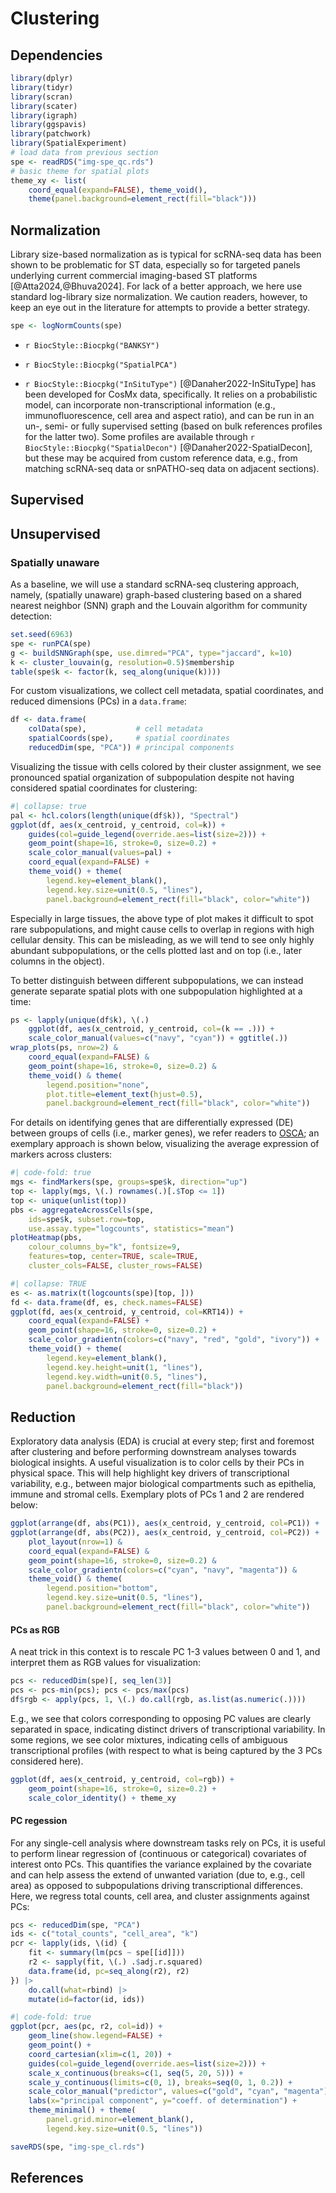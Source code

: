 # Clustering

## Dependencies

```r
library(dplyr)
library(tidyr)
library(scran)
library(scater)
library(igraph)
library(ggspavis)
library(patchwork)
library(SpatialExperiment)
# load data from previous section
spe <- readRDS("img-spe_qc.rds")
# basic theme for spatial plots
theme_xy <- list(
    coord_equal(expand=FALSE), theme_void(),
    theme(panel.background=element_rect(fill="black")))
```

## Normalization

Library size-based normalization as is typical for scRNA-seq data has been shown to be problematic for ST data, especially so for targeted panels underlying current commercial imaging-based ST platforms [@Atta2024,@Bhuva2024].
For lack of a better approach, we here use standard log-library size normalization.
We caution readers, however, to keep an eye out in the literature for attempts to provide a better strategy.

```r
spe <- logNormCounts(spe)
```

- `r BiocStyle::Biocpkg("BANKSY")`
- `r BiocStyle::Biocpkg("SpatialPCA")`

- `r BiocStyle::Biocpkg("InSituType")` [@Danaher2022-InSituType] has been developed for CosMx data, specifically. It relies on a probabilistic model, can incorporate non-transcriptional information (e.g., immunofluorescence, cell area and aspect ratio), and can be run in an un-, semi- or fully supervised setting (based on bulk references profiles for the latter two). Some profiles are available through `r BiocStyle::Biocpkg("SpatialDecon")` [@Danaher2022-SpatialDecon], but these may be acquired from custom reference data, e.g., from matching scRNA-seq data or snPATHO-seq data on adjacent sections).

## Supervised

## Unsupervised

### Spatially unaware

As a baseline, we will use a standard scRNA-seq clustering approach, namely, (spatially unaware) graph-based clustering based on a shared nearest neighbor (SNN) graph and the Louvain algorithm for community detection:

```r
set.seed(6963)
spe <- runPCA(spe)
g <- buildSNNGraph(spe, use.dimred="PCA", type="jaccard", k=10)
k <- cluster_louvain(g, resolution=0.5)$membership
table(spe$k <- factor(k, seq_along(unique(k))))
```

For custom visualizations, we collect cell metadata, spatial coordinates, and reduced dimensions (PCs) in a `data.frame`:

```r
df <- data.frame(
    colData(spe),           # cell metadata
    spatialCoords(spe),     # spatial coordinates
    reducedDim(spe, "PCA")) # principal components
```

Visualizing the tissue with cells colored by their cluster assignment, we see pronounced spatial organization of subpopulation despite not having considered spatial coordinates for clustering:

```r
#| collapse: true
pal <- hcl.colors(length(unique(df$k)), "Spectral")
ggplot(df, aes(x_centroid, y_centroid, col=k)) +
    guides(col=guide_legend(override.aes=list(size=2))) +
    geom_point(shape=16, stroke=0, size=0.2) +
    scale_color_manual(values=pal) +
    coord_equal(expand=FALSE) +
    theme_void() + theme(
        legend.key=element_blank(),
        legend.key.size=unit(0.5, "lines"),
        panel.background=element_rect(fill="black", color="white"))
```

Especially in large tissues, the above type of plot makes it difficult to spot rare subpopulations, and might cause cells to overlap in regions with high cellular density.
This can be misleading, as we will tend to see only highly abundant subpopulations, or the cells plotted last and on top (i.e., later columns in the object).

To better distinguish between different subpopulations, we can instead generate separate spatial plots with one subpopulation highlighted at a time:

```r
ps <- lapply(unique(df$k), \(.) 
    ggplot(df, aes(x_centroid, y_centroid, col=(k == .))) + 
    scale_color_manual(values=c("navy", "cyan")) + ggtitle(.))
wrap_plots(ps, nrow=2) & 
    coord_equal(expand=FALSE) &
    geom_point(shape=16, stroke=0, size=0.2) &
    theme_void() & theme(
        legend.position="none",
        plot.title=element_text(hjust=0.5),
        panel.background=element_rect(fill="black", color="white"))
```

For details on identifying genes that are differentially expressed (DE) between groups of cells (i.e., marker genes), we refer readers to [OSCA](https://bioconductor.org/books/3.19/OSCA.basic/marker-detection.html); an exemplary approach is shown below, visualizing the average expression of markers across clusters:

```r
#| code-fold: true
mgs <- findMarkers(spe, groups=spe$k, direction="up")
top <- lapply(mgs, \(.) rownames(.)[.$Top <= 1])
top <- unique(unlist(top))
pbs <- aggregateAcrossCells(spe, 
    ids=spe$k, subset.row=top, 
    use.assay.type="logcounts", statistics="mean")
plotHeatmap(pbs, 
    colour_columns_by="k", fontsize=9,
    features=top, center=TRUE, scale=TRUE,
    cluster_cols=FALSE, cluster_rows=FALSE)
```

```r
#| collapse: TRUE
es <- as.matrix(t(logcounts(spe)[top, ]))
fd <- data.frame(df, es, check.names=FALSE)
ggplot(fd, aes(x_centroid, y_centroid, col=KRT14)) +
    coord_equal(expand=FALSE) +
    geom_point(shape=16, stroke=0, size=0.2) +
    scale_color_gradientn(colors=c("navy", "red", "gold", "ivory")) +
    theme_void() + theme(
        legend.key=element_blank(),
        legend.key.height=unit(1, "lines"),
        legend.key.width=unit(0.5, "lines"),
        panel.background=element_rect(fill="black"))
```

## Reduction

Exploratory data analysis (EDA) is crucial at every step; first and foremost after clustering and before performing downstream analyses towards biological insights.
A useful visualization is to color cells by their PCs in physical space. 
This will help highlight key drivers of transcriptional variability, e.g., between major biological compartments such as epithelia, immune and stromal cells.
Exemplary plots of PCs 1 and 2 are rendered below:

```r
ggplot(arrange(df, abs(PC1)), aes(x_centroid, y_centroid, col=PC1)) +
ggplot(arrange(df, abs(PC2)), aes(x_centroid, y_centroid, col=PC2)) +
    plot_layout(nrow=1) &
    coord_equal(expand=FALSE) &
    geom_point(shape=16, stroke=0, size=0.2) &
    scale_color_gradientn(colors=c("cyan", "navy", "magenta")) &
    theme_void() & theme(
        legend.position="bottom",
        legend.key.size=unit(0.5, "lines"),
        panel.background=element_rect(fill="black", color="white"))
```

::: {.callout-note title="PCs as RGB" collapse="true"}

#### PCs as RGB

A neat trick in this context is to rescale PC 1-3 values between 0 and 1, and interpret them as RGB values for visualization:

```r
pcs <- reducedDim(spe)[, seq_len(3)]
pcs <- pcs-min(pcs); pcs <- pcs/max(pcs)
df$rgb <- apply(pcs, 1, \(.) do.call(rgb, as.list(as.numeric(.))))
```

E.g., we see that colors corresponding to opposing PC values are clearly separated in space, indicating distinct drivers of transcriptional variability.
In some regions, we see color mixtures, indicating cells of ambiguous transcriptional profiles (with respect to what is being captured by the 3 PCs considered here).

```r
ggplot(df, aes(x_centroid, y_centroid, col=rgb)) +
    geom_point(shape=16, stroke=0, size=0.2) +
    scale_color_identity() + theme_xy
```

:::

::: {.callout-note title="PC regession" collapse="true"}

#### PC regession

For any single-cell analysis where downstream tasks rely on PCs, it is useful to perform linear regression of (continuous or categorical) covariates of interest onto PCs.
This quantifies the variance explained by the covariate and can help assess the extend of unwanted variation (due to, e.g., cell area) as opposed to subpopulations driving transcriptional differences.
Here, we regress total counts, cell area, and cluster assignments against PCs:

```r
pcs <- reducedDim(spe, "PCA")
ids <- c("total_counts", "cell_area", "k")
pcr <- lapply(ids, \(id) {
    fit <- summary(lm(pcs ~ spe[[id]]))
    r2 <- sapply(fit, \(.) .$adj.r.squared)
    data.frame(id, pc=seq_along(r2), r2)
}) |> 
    do.call(what=rbind) |>
    mutate(id=factor(id, ids))
```

```r
#| code-fold: true
ggplot(pcr, aes(pc, r2, col=id)) +
    geom_line(show.legend=FALSE) +
    geom_point() +
    coord_cartesian(xlim=c(1, 20)) +
    guides(col=guide_legend(override.aes=list(size=2))) +
    scale_x_continuous(breaks=c(1, seq(5, 20, 5))) +
    scale_y_continuous(limits=c(0, 1), breaks=seq(0, 1, 0.2)) +
    scale_color_manual("predictor", values=c("gold", "cyan", "magenta")) +
    labs(x="principal component", y="coeff. of determination") +
    theme_minimal() + theme(
        panel.grid.minor=element_blank(),
        legend.key.size=unit(0.5, "lines"))
```

:::

```r
saveRDS(spe, "img-spe_cl.rds")
```

## References {.unnumbered}
